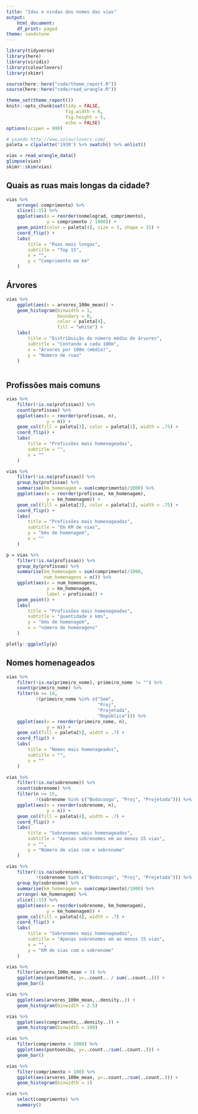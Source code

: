 ```yaml
---
title: "Idas e vindas dos nomes das vias"
output:
    html_document:
    df_print: paged
theme: sandstone
---
```


```r
library(tidyverse)
library(here)
library(viridis)
library(colourlovers)
library(skimr)

source(here::here("code/theme_report.R"))
source(here::here("code/read_wrangle.R"))

theme_set(theme_report())
knitr::opts_chunk$set(tidy = FALSE,
                      fig.width = 6,
                      fig.height = 5,
                      echo = FALSE)
options(scipen = 999)

# usando http://www.colourlovers.com/
paleta = clpalette('1930') %>% swatch() %>% unlist()
```

```r
vias = read_wrangle_data()
glimpse(vias)
skimr::skim(vias)
```

## Quais as ruas mais longas da cidade? 

```r
vias %>% 
    arrange(-comprimento) %>% 
    slice(1:15) %>% 
    ggplot(aes(x = reorder(nomelograd, comprimento), 
               y = comprimento / 1000)) + 
    geom_point(color = paleta[4], size = 3, shape = 15) + 
    coord_flip() + 
    labs(
        title = "Ruas mais longas", 
        subtitle = "Top 15", 
        x = "", 
        y = "Comprimento em km"
    )
```

## Árvores

```r
vias %>% 
    ggplot(aes(x = arvores_100m_mean)) + 
    geom_histogram(binwidth = 1, 
                   boundary = 0,
                   color = paleta[4], 
                   fill = "white") + 
    labs(
        title = "Distribuição do número médio de árvores", 
        subtitle = "Contando a cada 100m", 
        x = "Árvores por 100m (média)", 
        y = "Número de ruas"
    ) 
    

```

## Profissões mais comuns

```r
vias %>% 
    filter(!is.na(profissao)) %>% 
    count(profissao) %>% 
    ggplot(aes(x = reorder(profissao, n), 
               y = n)) + 
    geom_col(fill = paleta[3], color = paleta[1], width = .75) + 
    coord_flip() + 
    labs(
        title = "Profissões mais homenageadas", 
        subtitle = "", 
        x = ""
    )
```

```r
vias %>% 
    filter(!is.na(profissao)) %>% 
    group_by(profissao) %>% 
    summarise(km_homenagem = sum(comprimento)/1000) %>% 
    ggplot(aes(x = reorder(profissao, km_homenagem), 
               y = km_homenagem)) + 
    geom_col(fill = paleta[3], color = paleta[1], width = .75) + 
    coord_flip() + 
    labs(
        title = "Profissões mais homenageadas", 
        subtitle = "Em KM de vias", 
        y = "kms de homenagem",
        x = ""
    )
```


```r
p = vias %>% 
    filter(!is.na(profissao)) %>% 
    group_by(profissao) %>% 
    summarise(km_homenagem = sum(comprimento)/1000, 
              num_homenagens = n()) %>% 
    ggplot(aes(x = num_homenagens, 
               y = km_homenagem, 
               label = profissao)) + 
    geom_point() + 
    labs(
        title = "Profissões mais homenageadas", 
        subtitle = "quantidade x kms", 
        y = "kms de homenagem",
        x = "número de homenagens"
    )

plotly::ggplotly(p)
```


## Nomes homenageados

```r
vias %>% 
    filter(!is.na(primeiro_nome), primeiro_nome != "") %>% 
    count(primeiro_nome) %>% 
    filter(n >= 10, 
           !(primeiro_nome %in% c("Sem", 
                                  "Proj", 
                                  "Projetada", 
                                  "República"))) %>% 
    ggplot(aes(x = reorder(primeiro_nome, n), 
               y = n)) + 
    geom_col(fill = paleta[5], width = .7) + 
    coord_flip() + 
    labs(
        title = "Nomes mais homenageados", 
        subtitle = "", 
        x = ""
    )
```



```r
vias %>% 
    filter(!is.na(sobrenome)) %>% 
    count(sobrenome) %>% 
    filter(n >= 15, 
           !(sobrenome %in% c("Bodocongo", "Proj", "Projetada"))) %>% 
    ggplot(aes(x = reorder(sobrenome, n), 
               y = n)) + 
    geom_col(fill = paleta[4], width = .7) + 
    coord_flip() + 
    labs(
        title = "Sobrenomes mais homenageados", 
        subtitle = "Apenas sobrenomes em ao menos 15 vias", 
        x = "", 
        y = "Número de vias com o sobrenome"
    )

```

```r
vias %>% 
    filter(!is.na(sobrenome),
           !(sobrenome %in% c("Bodocongo", "Proj", "Projetada"))) %>% 
    group_by(sobrenome) %>% 
    summarise(km_homenagem = sum(comprimento)/1000) %>% 
    arrange(-km_homenagem) %>% 
    slice(1:15) %>% 
    ggplot(aes(x = reorder(sobrenome, km_homenagem), 
               y = km_homenagem)) + 
    geom_col(fill = paleta[4], width = .7) + 
    coord_flip() + 
    labs(
        title = "Sobrenomes mais homenageados", 
        subtitle = "Apenas sobrenomes em ao menos 15 vias", 
        x = "", 
        y = "KM de vias com o sobrenome"
    )

```

```r
vias %>%
    filter(arvores_100m_mean < 5) %>%
    ggplot(aes(pontomotot, y=..count.. / sum(..count..))) +
    geom_bar()
```

```r
vias %>%
    ggplot(aes(arvores_100m_mean,..density..)) +
    geom_histogram(binwidth = 2.5)
```

```r
vias %>%
    ggplot(aes(comprimento,..density..)) +
    geom_histogram(binwidth = 100)
```

```r
vias %>%
    filter(comprimento > 2000) %>%
    ggplot(aes(pontoonibu, y=..count../sum(..count..))) +
    geom_bar()
```

```r
vias %>%
    filter(comprimento > 100) %>%
    ggplot(aes(arvores_100m_mean, y=..count../sum(..count..))) +
    geom_histogram(binwidth = 1)
```
```r
vias %>% 
    select(comprimento) %>% 
    summary()
```

